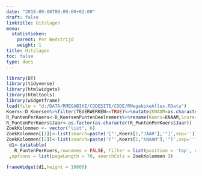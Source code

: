 ```yaml
---
date: "2018-09-08T00:00:00+02:00"
draft: false
linktitle: Uitslagen
menu:
  statistieken:
    parent: Per Wedstrijd
    weight: 1
title: Uitslagen
toc: false
type: docs
---
```


```r
library(DT)
library(tidyverse)
library(htmlwidgets)
library(htmltools)
library(widgetframe)
load(file = "d:/DATA/RMEGABIKE/CODESITE/CODE/RMegabikeAlles.RData")
Koers<-D_Koersen%>%filter(TEVERWERKEN==TRUE)%>%mutate(KNAAM=as.character(KNAAM))%>%select(JAAR,KCODE,KNAAM,KOERSDATUM)
R_PuntenPerKoers<-D_KoersenPuntenDeelnemers%>%rename(Koers=KNAAM,Score=PUNTEN,Plaats=PLAATS,Restbudget=RESTBUDGET,Naam=NAAM,Jaar=JAAR)%>%select(Jaar,Koers,Naam,Plaats,Score,Restbudget)
R_PuntenPerKoers$Jaar<-as.factor(as.character(R_PuntenPerKoers$Jaar))
ZoekKolommen <- vector("list", 6) 
ZoekKolommen[[1]]<-list(search=paste('["',Koers[1,"JAAR"],'"]',sep=''))
ZoekKolommen[[2]]<-list(search=paste('["',Koers[1,"KNAAM"],'"]',sep=''))
 d1<-datatable(
   R_PuntenPerKoers,rownames = FALSE, filter = list(position = 'top', clear = FALSE)
 ,options = list(pageLength = 70, searchCols = ZoekKolommen ))
```

```r
frameWidget(d1,height = 10000)
```
